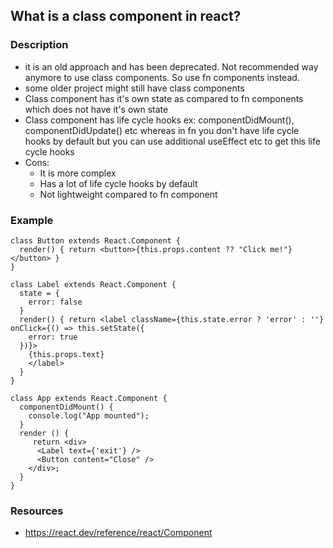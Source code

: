 ## What is a class component in react?

### Description

- it is an old approach and has been deprecated. Not recommended way anymore to use class components. So use fn components instead.
- some older project might still have class components
- Class component has it's own state as compared to fn components which does not have it's own state
- Class component has life cycle hooks ex: componentDidMount(), componentDidUpdate() etc whereas in fn you don't have life cycle hooks by default but you can use additional useEffect etc to get this life cycle hooks
- Cons:
  - It is more complex
  - Has a lot of life cycle hooks by default
  - Not lightweight compared to fn component

### Example

```
class Button extends React.Component {
  render() { return <button>{this.props.content ?? "Click me!"}</button> }
}

class Label extends React.Component {
  state = {
    error: false
  }
  render() { return <label className={this.state.error ? 'error' : ''} onClick={() => this.setState({
    error: true
  })}>
    {this.props.text}
    </label>
  }
}

class App extends React.Component {
  componentDidMount() {
    console.log("App mounted");
  }
  render () {
     return <div>
      <Label text={'exit'} />
      <Button content="Close" />
    </div>;
  }
}
```

### Resources

- https://react.dev/reference/react/Component
